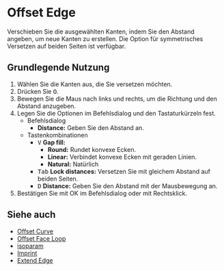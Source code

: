 
# Offset Edge

<Reference shortcut="O" command="Offset Curve" button="Im vorgeschlagenen Befehlsmenü"  buttonIcon="button-offset-curve"/>

Verschieben Sie die ausgewählten Kanten, indem Sie den Abstand angeben, um neue Kanten zu erstellen. Die Option für symmetrisches Versetzen auf beiden Seiten ist verfügbar.

## Grundlegende Nutzung

1. Wählen Sie die Kanten aus, die Sie versetzen möchten.
2. Drücken Sie <kbd>O</kbd>.
3. Bewegen Sie die Maus nach links und rechts, um die Richtung und den Abstand anzugeben.
4. Legen Sie die Optionen im Befehlsdialog und den Tastaturkürzeln fest.
   - <Kst>Befehlsdialog</Kst>
      - **Distance:** Geben Sie den Abstand an.
   - <Kst>Tastenkombinationen</Kst>
      - <kbd>V</kbd> **Gap fill:**
         - **Round:** Rundet konvexe Ecken.
         - **Linear:** Verbindet konvexe Ecken mit geraden Linien.
         - **Natural:** Natürlich
      - <kbd>Tab</kbd> **Lock distances:** Versetzen Sie mit gleichem Abstand auf beiden Seiten.
      - <kbd>D</kbd> **Distance:** Geben Sie den Abstand mit der Mausbewegung an.
5. Bestätigen Sie mit OK im Befehlsdialog oder mit Rechtsklick.

<VideoPlayer fileName="offset-edge"/>

## Siehe auch
- [Offset Curve](offset-curve)
- [Offset Face Loop](offset-face-loop)
- [isoparam](isoparam)
- [Imprint](imprint)
- [Extend Edge](extend-edge)